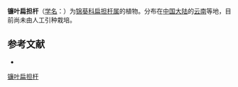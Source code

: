 {{Speciesbox
| name = 镰叶扁担杆
| status = 
| status_system = 
| image =
| genus = Grewia
| species = falcata
| authority = C. Y.
}}

'''镰叶扁担杆'''（[[学名|学名]]：{{lang|la|''Grewia falcata''}}）为[[锦葵科|锦葵科]][[扁担杆属|扁担杆属]]的植物。分布在[[中国大陆|中国大陆]]的[[云南|云南]]等地，目前尚未由人工引种栽培。

== 参考文献 ==
<div class="references-small">
* {{cite web| url =http://www.bioinfo.cn/db05/KmzwSpecies.php?action=view&id=28807| title =镰叶扁担杆| work =《中国高等植物数据库全库》| publisher =中国科学院微生物研究所| author =昆明植物研究所| accessdate =2009-02-26| deadurl =yes| archiveurl =https://web.archive.org/web/20160305003921/http://www.bioinfo.cn/db05/KmzwSpecies.php?action=view&id=28807| archivedate =2016-03-05}}
</div>
{{Taxonbar|from=Q15232648}}

[[Category:扁担杆属|镰叶扁担杆]]


{{植物小作品}}